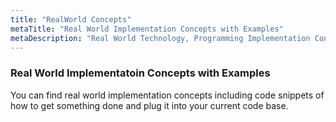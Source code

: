 ```yaml
---
title: "RealWorld Concepts"
metaTitle: "Real World Implementation Concepts with Examples"
metaDescription: "Real World Technology, Programming Implementation Concepts with Examples"
---
```


### Real World Implementatoin Concepts with Examples

You can find real world implementation concepts including code snippets of how to get something done and plug it 
into your current code base. 



